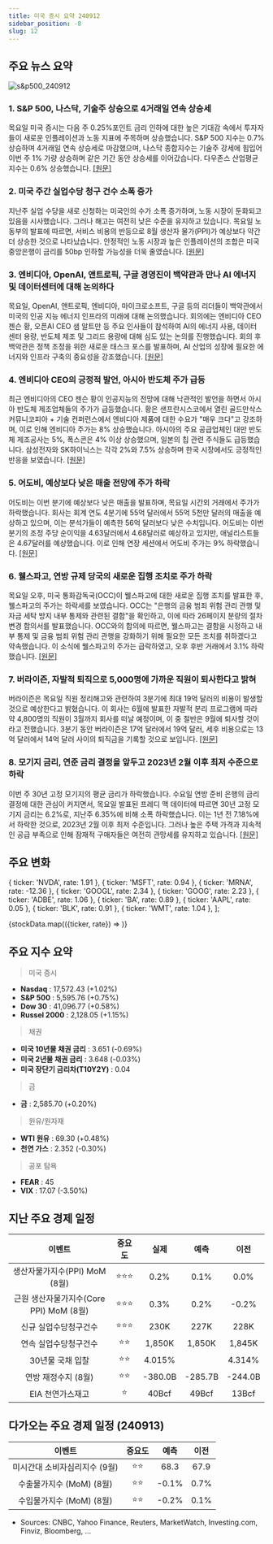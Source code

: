```yaml
---
title: 미국 증시 요약 240912
sidebar_position: -8
slug: 12
---
```


## 주요 뉴스 요약

![s&p500_240912](/map/240912.png)

### 1. **S&P 500, 나스닥, 기술주 상승으로 4거래일 연속 상승세**

목요일 미국 증시는 다음 주 0.25%포인트 금리 인하에 대한 높은 기대감 속에서 투자자들이 새로운 인플레이션과 노동 지표에 주목하며 상승했습니다. S&P 500 지수는 0.7% 상승하며 4거래일 연속 상승세로 마감했으며, 나스닥 종합지수는 기술주 강세에 힘입어 이번 주 1% 가량 상승하며 같은 기간 동안 상승세를 이어갔습니다. 다우존스 산업평균지수는 0.6% 상승했습니다. [[원문]](https://finance.yahoo.com/news/live/stock-market-today-sp-500-nasdaq-jump-for-4th-straight-day-as-tech-leads-stocks-higher-200034896.html)

### 2. **미국 주간 실업수당 청구 건수 소폭 증가**

지난주 실업 수당을 새로 신청하는 미국인의 수가 소폭 증가하며, 노동 시장이 둔화되고 있음을 시사했습니다. 그러나 해고는 여전히 낮은 수준을 유지하고 있습니다. 목요일 노동부의 발표에 따르면, 서비스 비용의 반등으로 8월 생산자 물가(PPI)가 예상보다 약간 더 상승한 것으로 나타났습니다. 안정적인 노동 시장과 높은 인플레이션의 조합은 미국 중앙은행이 금리를 50bp 인하할 가능성을 더욱 줄였습니다. [[원문]](https://www.reuters.com/markets/us/us-weekly-jobless-claims-rise-moderately-2024-09-12/)

### 3. **엔비디아, OpenAI, 앤트로픽, 구글 경영진이 백악관과 만나 AI 에너지 및 데이터센터에 대해 논의하다**

목요일, OpenAI, 앤트로픽, 엔비디아, 마이크로소프트, 구글 등의 리더들이 백악관에서 미국의 인공 지능 에너지 인프라의 미래에 대해 논의했습니다. 회의에는 엔비디아 CEO 젠슨 황, 오픈AI CEO 샘 알트만 등 주요 인사들이 참석하여 AI의 에너지 사용, 데이터 센터 용량, 반도체 제조 및 그리드 용량에 대해 심도 있는 논의를 진행했습니다. 회의 후 백악관은 정책 조정을 위한 새로운 태스크 포스를 발표하며, AI 산업의 성장에 필요한 에너지와 인프라 구축의 중요성을 강조했습니다. [[원문]](https://www.cnbc.com/2024/09/12/openai-anthropic-and-google-leaders-met-with-white-house-to-talk-ai-.html)

### 4. **엔비디아 CEO의 긍정적 발언, 아시아 반도체 주가 급등**

최근 엔비디아의 CEO 젠슨 황이 인공지능의 전망에 대해 낙관적인 발언을 하면서 아시아 반도체 제조업체들의 주가가 급등했습니다. 황은 샌프란시스코에서 열린 골드만삭스 커뮤니코피아 + 기술 컨퍼런스에서 엔비디아 제품에 대한 수요가 "매우 크다"고 강조하며, 이로 인해 엔비디아 주가는 8% 상승했습니다. 아시아의 주요 공급업체인 대만 반도체 제조공사는 5%, 폭스콘은 4% 이상 상승했으며, 일본의 칩 관련 주식들도 급등했습니다. 삼성전자와 SK하이닉스는 각각 2%와 7.5% 상승하며 한국 시장에서도 긍정적인 반응을 보였습니다. [[원문]](https://www.cnbc.com/2024/09/12/asian-chip-related-stocks-rally-on-renewed-ai-optimism.html)

### 5. **어도비, 예상보다 낮은 매출 전망에 주가 하락**

어도비는 이번 분기에 예상보다 낮은 매출을 발표하며, 목요일 시간외 거래에서 주가가 하락했습니다. 회사는 회계 연도 4분기에 55억 달러에서 55억 5천만 달러의 매출을 예상하고 있으며, 이는 분석가들이 예측한 56억 달러보다 낮은 수치입니다. 어도비는 이번 분기의 조정 주당 순이익을 4.63달러에서 4.68달러로 예상하고 있지만, 애널리스트들은 4.67달러를 예상했습니다. 이로 인해 연장 세션에서 어도비 주가는 9% 하락했습니다. [[원문]](https://www.marketwatch.com/story/adobe-earnings-report-brings-records-but-stock-falls-as-outlook-underwhelms-08b355eb?mod=home-page)

### 6. **웰스파고, 연방 규제 당국의 새로운 집행 조치로 주가 하락**

목요일 오후, 미국 통화감독국(OCC)이 웰스파고에 대한 새로운 집행 조치를 발표한 후, 웰스파고의 주가는 하락세를 보였습니다. OCC는 "은행의 금융 범죄 위험 관리 관행 및 자금 세탁 방지 내부 통제와 관련된 결함"을 확인하고, 이에 따라 26페이지 분량의 절차 변경 합의서를 발표했습니다. OCC와의 합의에 따르면, 웰스파고는 결함을 시정하고 내부 통제 및 금융 범죄 위험 관리 관행을 강화하기 위해 필요한 모든 조치를 취하겠다고 약속했습니다. 이 소식에 웰스파고의 주가는 급락하였고, 오후 후반 거래에서 3.1% 하락했습니다. [[원문]](https://www.marketwatch.com/story/wells-fargo-stock-falls-on-fresh-enforcement-action-by-feds-2c4eb7c7?mod=home-page)

### 7. **버라이즌, 자발적 퇴직으로 5,000명에 가까운 직원이 퇴사한다고 밝혀**

버라이즌은 목요일 직원 정리해고와 관련하여 3분기에 최대 19억 달러의 비용이 발생할 것으로 예상한다고 밝혔습니다. 이 회사는 6월에 발표한 자발적 분리 프로그램에 따라 약 4,800명의 직원이 3월까지 회사를 떠날 예정이며, 이 중 절반은 9월에 퇴사할 것이라고 전했습니다. 3분기 동안 버라이즌은 17억 달러에서 19억 달러, 세후 비용으로는 13억 달러에서 14억 달러 사이의 퇴직금을 기록할 것으로 보입니다. [[원문]](https://www.marketwatch.com/story/verizon-puts-price-tag-on-buyouts-and-says-nearly-5-000-employees-are-leaving-d29f4c15?mod=home-page)

### 8. **모기지 금리, 연준 금리 결정을 앞두고 2023년 2월 이후 최저 수준으로 하락**

이번 주 30년 고정 모기지의 평균 금리가 하락했습니다. 수요일 연방 준비 은행의 금리 결정에 대한 관심이 커지면서, 목요일 발표된 프레디 맥 데이터에 따르면 30년 고정 모기지 금리는 6.2%로, 지난주 6.35%에 비해 소폭 하락했습니다. 이는 1년 전 7.18%에서 하락한 것으로, 2023년 2월 이후 최저 수준입니다. 그러나 높은 주택 가격과 지속적인 공급 부족으로 인해 잠재적 구매자들은 여전히 관망세를 유지하고 있습니다. [[원문]](https://finance.yahoo.com/news/mortgage-rates-fall-to-lowest-level-since-february-2023-ahead-of-fed-rate-decision-162634766.html)

## 주요 변화

  { ticker: 'NVDA', rate: 1.91 },
  { ticker: 'MSFT', rate: 0.94 },
  { ticker: 'MRNA', rate: -12.36 },
  { ticker: 'GOOGL', rate: 2.34 },
  { ticker: 'GOOG', rate: 2.23 },
  { ticker: 'ADBE', rate: 1.06 },
  { ticker: 'BA', rate: 0.89 },
  { ticker: 'AAPL', rate: 0.05 },
  { ticker: 'BLK', rate: 0.91 },
  { ticker: 'WMT', rate: 1.04 },
];

{stockData.map(({ticker, rate}) => <StockCardMini key={ticker} ticker={ticker} rate={rate}></StockCardMini>)}

## 주요 지수 요약

> 미국 증시

- **Nasdaq** : 17,572.43 (+1.02%)
- **S&P 500** : 5,595.76 (+0.75%)
- **Dow 30** : 41,096.77 (+0.58%)
- **Russel 2000** : 2,128.05 (+1.15%)

> 채권

- **미국 10년물 채권 금리** : 3.651 (-0.69%)
- **미국 2년물 채권 금리** : 3.648 (-0.03%)
- **미국 장단기 금리차(T10Y2Y)** : 0.04

> 금

- **금** : 2,585.70 (+0.20%)

> 원유/원자재

- **WTI 원유** : 69.30 (+0.48%)
- **천연 가스** : 2.352 (-0.30%)

> 공포 탐욕

- **FEAR** : 45
- **VIX** : 17.07 (-3.50%)

## 지난 주요 경제 일정

|                 이벤트                  | 중요도 |  실제   |  예측   |  이전   |
| :-------------------------------------: | :----: | :-----: | :-----: | :-----: |
|      생산자물가지수(PPI) MoM (8월)      | ⭐⭐⭐ |  0.2%   |  0.1%   |  0.0%   |
| 근원 생산자물가지수(Core PPI) MoM (8월) | ⭐⭐⭐ |  0.3%   |  0.2%   |  -0.2%  |
|          신규 실업수당청구건수          | ⭐⭐⭐ |  230K   |  227K   |  228K   |
|          연속 실업수당청구건수          |  ⭐⭐  | 1,850K  | 1,850K  | 1,845K  |
|            30년물 국채 입찰             |  ⭐⭐  | 4.015%  |         | 4.314%  |
|           연방 재정수지 (8월)           |  ⭐⭐  | -380.0B | -285.7B | -244.0B |
|            EIA 천연가스재고             |   ⭐   |  40Bcf  |  49Bcf  |  13Bcf  |

## 다가오는 주요 경제 일정 (240913)

|            이벤트             | 중요도 | 예측  | 이전 |
| :---------------------------: | :----: | :---: | :--: |
| 미시간대 소비자심리지수 (9월) |  ⭐⭐  | 68.3  | 67.9 |
|   수출물가지수 (MoM) (8월)    |  ⭐⭐  | -0.1% | 0.7% |
|   수입물가지수 (MoM) (8월)    |  ⭐⭐  | -0.2% | 0.1% |

- Sources: CNBC, Yahoo Finance, Reuters, MarketWatch, Investing.com, Finviz, Bloomberg, ...
